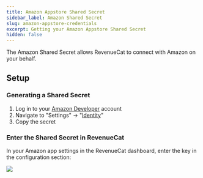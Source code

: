 ```yaml
---
title: Amazon Appstore Shared Secret
sidebar_label: Amazon Shared Secret
slug: amazon-appstore-credentials
excerpt: Getting your Amazon Appstore Shared Secret
hidden: false
---
```

The Amazon Shared Secret allows RevenueCat to connect with Amazon on your behalf. 

## Setup

### Generating a Shared Secret

1. Log in to your [Amazon Developer](https://developer.amazon.com/) account
2. Navigate to "Settings" -> "[Identity](https://developer.amazon.com/settings/console/sdk/shared-key)"
3. Copy the secret

### Enter the Shared Secret in RevenueCat

In your Amazon app settings in the RevenueCat dashboard, enter the key in the configuration section:

![](/images/57d36db-app.revenuecat.com_projects_85ff18c7_apps_appefe5647c50_1_0b3a1036bab2da0335981bff52fc1fc2.png)
